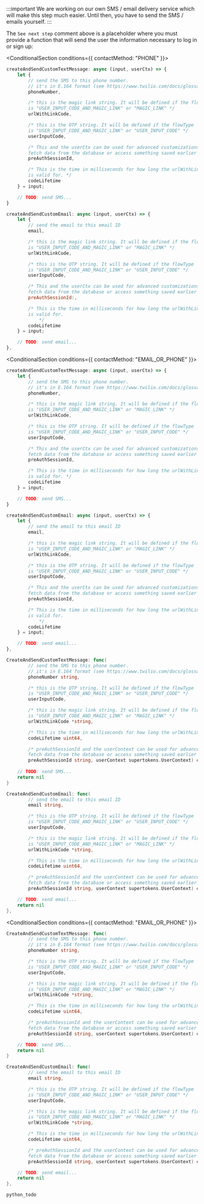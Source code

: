 
:::important
We are working on our own SMS / email delivery service which will make this step much easier. Until then, you have to send the SMS / emails yourself.
:::

The `See next step` comment above is a placeholder where you must provide a function that will send the user the information necessary to log in or sign up:

<SnippetQuestionForm questions={[passwordlessQuestions.contactMethod]}>

<BackendSDKTabs>

<TabItem value="nodejs">

<ConditionalSection conditions={{
    contactMethod: "PHONE"
}}>

```js
createAndSendCustomTextMessage: async (input, userCtx) => {
    let {
        // send the SMS to this phone number.
        // it's in E.164 format (see https://www.twilio.com/docs/glossary/what-e164)
        phoneNumber,

        /* this is the magic link string. It will be defined if the flowType 
        is "USER_INPUT_CODE_AND_MAGIC_LINK" or "MAGIC_LINK" */
        urlWithLinkCode,

        /* this is the OTP string. It will be defined if the flowType 
        is "USER_INPUT_CODE_AND_MAGIC_LINK" or "USER_INPUT_CODE" */
        userInputCode,

        /* This and the userCtx can be used for advanced customizations that need to
        fetch data from the database or access something saved earlier in the process. */
        preAuthSessionId,

        /* This is the time in milliseconds for how long the urlWithLinkCode or userInputCode
        is valid for. */
        codeLifetime
    } = input;

    // TODO: send SMS...
}
```

</ConditionalSection>
<ConditionalSection conditions={{
    contactMethod: "EMAIL"
}}>

```js
createAndSendCustomEmail: async (input, userCtx) => {
    let {
        // send the email to this email ID
        email,

        /* this is the magic link string. It will be defined if the flowType 
        is "USER_INPUT_CODE_AND_MAGIC_LINK" or "MAGIC_LINK" */
        urlWithLinkCode,

        /* this is the OTP string. It will be defined if the flowType 
        is "USER_INPUT_CODE_AND_MAGIC_LINK" or "USER_INPUT_CODE" */
        userInputCode,

        /* This and the userCtx can be used for advanced customizations that need to
        fetch data from the database or access something saved earlier in the process. */
        preAuthSessionId:,

        /* This is the time in milliseconds for how long the urlWithLinkCode or userInputCode
        is valid for.
            */
        codeLifetime
    } = input;

    // TODO: send email...
},
```

</ConditionalSection>

<ConditionalSection conditions={{
    contactMethod: "EMAIL_OR_PHONE"
}}>

```js
createAndSendCustomTextMessage: async (input, userCtx) => {
    let {
        // send the SMS to this phone number.
        // it's in E.164 format (see https://www.twilio.com/docs/glossary/what-e164)
        phoneNumber,

        /* this is the magic link string. It will be defined if the flowType 
        is "USER_INPUT_CODE_AND_MAGIC_LINK" or "MAGIC_LINK" */
        urlWithLinkCode,

        /* this is the OTP string. It will be defined if the flowType 
        is "USER_INPUT_CODE_AND_MAGIC_LINK" or "USER_INPUT_CODE" */
        userInputCode,

        /* This and the userCtx can be used for advanced customizations that need to
        fetch data from the database or access something saved earlier in the process. */
        preAuthSessionId,

        /* This is the time in milliseconds for how long the urlWithLinkCode or userInputCode
        is valid for. */
        codeLifetime
    } = input;

    // TODO: send SMS...
}

createAndSendCustomEmail: async (input, userCtx) => {
    let {
        // send the email to this email ID
        email,

        /* this is the magic link string. It will be defined if the flowType 
        is "USER_INPUT_CODE_AND_MAGIC_LINK" or "MAGIC_LINK" */
        urlWithLinkCode,

        /* this is the OTP string. It will be defined if the flowType 
        is "USER_INPUT_CODE_AND_MAGIC_LINK" or "USER_INPUT_CODE" */
        userInputCode,

        /* This and the userCtx can be used for advanced customizations that need to
        fetch data from the database or access something saved earlier in the process. */
        preAuthSessionId,

        /* This is the time in milliseconds for how long the urlWithLinkCode or userInputCode
        is valid for.
            */
        codeLifetime
    } = input;

    // TODO: send email...
},
```

</ConditionalSection>
</TabItem>
<TabItem value="go">
<ConditionalSection conditions={{
    contactMethod: "PHONE"
}}>

```go
CreateAndSendCustomTextMessage: func(
        // send the SMS to this phone number.
        // it's in E.164 format (see https://www.twilio.com/docs/glossary/what-e164)
        phoneNumber string,

        /* this is the OTP string. It will be defined if the flowType
        is "USER_INPUT_CODE_AND_MAGIC_LINK" or "USER_INPUT_CODE" */
        userInputCode,

        /* this is the magic link string. It will be defined if the flowType
        is "USER_INPUT_CODE_AND_MAGIC_LINK" or "MAGIC_LINK" */
        urlWithLinkCode *string,

        /* This is the time in milliseconds for how long the urlWithLinkCode or userInputCode is valid for. */
        codeLifetime uint64,

        /* preAuthSessionId and the userContext can be used for advanced customizations that need to
        fetch data from the database or access something saved earlier in the process. */
        preAuthSessionId string, userContext supertokens.UserContext) error {
    
    // TODO: send SMS...
    return nil
}
```

</ConditionalSection>
<ConditionalSection conditions={{
    contactMethod: "EMAIL"
}}>

```go
CreateAndSendCustomEmail: func(
        // send the email to this email ID
        email string,

        /* this is the OTP string. It will be defined if the flowType
        is "USER_INPUT_CODE_AND_MAGIC_LINK" or "USER_INPUT_CODE" */
        userInputCode,

        /* this is the magic link string. It will be defined if the flowType
        is "USER_INPUT_CODE_AND_MAGIC_LINK" or "MAGIC_LINK" */
        urlWithLinkCode *string,

        /* This is the time in milliseconds for how long the urlWithLinkCode or userInputCode is valid for. */
        codeLifetime uint64,

        /* preAuthSessionId and the userContext can be used for advanced customizations that need to
        fetch data from the database or access something saved earlier in the process. */
        preAuthSessionId string, userContext supertokens.UserContext) error {

    // TODO: send email...
    return nil
},
```

</ConditionalSection>

<ConditionalSection conditions={{
    contactMethod: "EMAIL_OR_PHONE"
}}>

```go
CreateAndSendCustomTextMessage: func(
        // send the SMS to this phone number.
        // it's in E.164 format (see https://www.twilio.com/docs/glossary/what-e164)
        phoneNumber string,

        /* this is the OTP string. It will be defined if the flowType
        is "USER_INPUT_CODE_AND_MAGIC_LINK" or "USER_INPUT_CODE" */
        userInputCode,

        /* this is the magic link string. It will be defined if the flowType
        is "USER_INPUT_CODE_AND_MAGIC_LINK" or "MAGIC_LINK" */
        urlWithLinkCode *string,

        /* This is the time in milliseconds for how long the urlWithLinkCode or userInputCode is valid for. */
        codeLifetime uint64,

        /* preAuthSessionId and the userContext can be used for advanced customizations that need to
        fetch data from the database or access something saved earlier in the process. */
        preAuthSessionId string, userContext supertokens.UserContext) error {

    // TODO: send SMS...
    return nil
}

CreateAndSendCustomEmail: func(
        // send the email to this email ID
        email string,

        /* this is the OTP string. It will be defined if the flowType
        is "USER_INPUT_CODE_AND_MAGIC_LINK" or "USER_INPUT_CODE" */
        userInputCode,

        /* this is the magic link string. It will be defined if the flowType
        is "USER_INPUT_CODE_AND_MAGIC_LINK" or "MAGIC_LINK" */
        urlWithLinkCode *string,

        /* This is the time in milliseconds for how long the urlWithLinkCode or userInputCode is valid for. */
        codeLifetime uint64,

        /* preAuthSessionId and the userContext can be used for advanced customizations that need to
        fetch data from the database or access something saved earlier in the process. */
        preAuthSessionId string, userContext supertokens.UserContext) error {

    // TODO: send email...
    return nil
},
```

</ConditionalSection>
</TabItem>
<TabItem value="python">

```python
python_todo
```

</TabItem>
</BackendSDKTabs>

</SnippetQuestionForm>